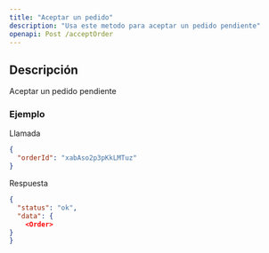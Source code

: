 ```yaml
---
title: "Aceptar un pedido"
description: "Usa este metodo para aceptar un pedido pendiente"
openapi: Post /acceptOrder
---
```


## Descripción

Aceptar un pedido pendiente

### Ejemplo

Llamada

```json 
{
  "orderId": "xabAso2p3pKkLMTuz"
}
```

Respuesta

```json 
{
  "status": "ok",
  "data": {
    <Order>
}
}
```